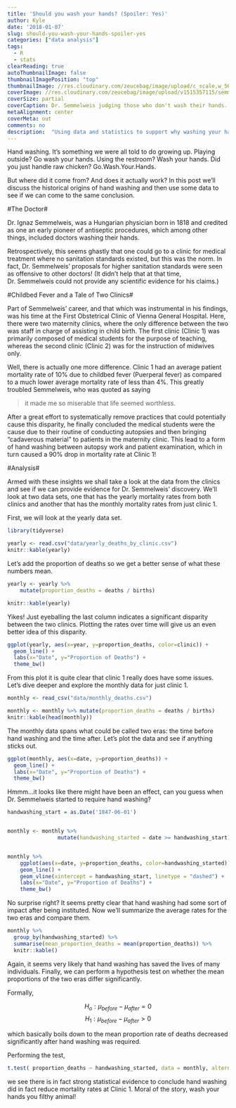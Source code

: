 ---
title: 'Should you wash your hands? (Spoiler: Yes)'
author: Kyle
date: '2018-01-07'
slug: should-you-wash-your-hands-spoiler-yes
categories: ["data analysis"]
tags:
  - R
  - stats
clearReading: true
autoThumbnailImage: false
thumbnailImagePosition: "top"
thumbnailImage: //res.cloudinary.com/zeucebag/image/upload/c_scale,w_565/v1515383136/ZULU_-_WIN_20180107_224322_kw5mj7.jpg
coverImage: //res.cloudinary.com/zeucebag/image/upload/v1515357115/semmelweis-ignaz-image_lutnq8.jpg
coverSize: partial
coverCaption: Dr. Semmelweis judging those who don't wash their hands.
metaAlignment: center
coverMeta: out
comments: no
description:  "Using data and statistics to support why washing your hands is a good thing."
---

Hand washing. It's something we were all told to do growing up. Playing outside? Go wash your hands. Using the restroom? Wash your hands. Did you just handle raw chicken? Go.Wash.Your.Hands.

But where did it come from? And does it actually work? In this post we'll discuss the historical origins of hand washing and then use some data to see if we can come to the same conclusion.


<!--more-->




#The Doctor#

Dr. Ignaz Semmelweis, was a Hungarian physician born in 1818 and credited as one an early pioneer of antiseptic procedures, which among other things, included doctors washing their hands. 

Retrospectively, this seems ghastly that one could go to a clinic for medical treatment where no sanitation standards existed, but this was the norm. In fact, Dr. Semmelweis' proposals for higher sanitation standards were seen as offensive to other doctors! (It didn't help that at that time, Dr. Semmelweis could not provide any scientific evidence for his claims.)

#Childbed Fever and a Tale of Two Clinics#

Part of Semmelweis' career, and that which was instrumental in his findings, was his time at the First Obstetrical Clinic of Vienna General Hospital. Here, there were two maternity clinics, where the only difference between the two was staff in charge of assisting in child birth. The first clinic (Clinic 1) was primarily composed of medical students for the purpose of teaching, whereas the second clinic (Clinic 2) was for the instruction of midwives only. 

Well, there is actually one more difference. Clinic 1 had an average patient mortality rate of 10% due to childbed fever (Puerperal fever) as compared to a much lower average mortality rate of less than 4%. This greatly troubled Semmelweis, who was quoted as saying 

> it made me so miserable that life seemed worthless.

After a great effort to systematically remove practices that could potentially cause this disparity, he finally concluded the medical students were the cause due to their routine of conducting autopsies and then bringing "cadaverous material" to patients in the maternity clinic. This lead to a form of hand washing between autopsy work and patient examination, which in turn caused a 90% drop in mortality rate at Clinic 1!

#Analysis#

Armed with these insights we shall take a look at the data from the clinics and see if we can provide evidence for Dr. Semmelweis' discovery. We'll look at two data sets, one that has the yearly mortality rates from both clinics and another that has the monthly mortality rates from just clinic 1.

First, we will look at the yearly data set.

```{r message = FALSE, echo=FALSE}
library(tidyverse)

yearly <- read.csv("data/yearly_deaths_by_clinic.csv")
knitr::kable(yearly)

```


Let's add the proportion of deaths so we get a better sense of what these numbers mean.

```{r}
yearly <- yearly %>%
    mutate(proportion_deaths = deaths / births)
```


```{r echo = FALSE}
knitr::kable(yearly)
```


Yikes! Just eyeballing the last column indicates a significant disparity between the two clinics. Plotting the rates over time will give us an even better idea of this disparity.


```{r}
ggplot(yearly, aes(x=year, y=proportion_deaths, color=clinic)) + 
  geom_line() + 
  labs(x="Date", y="Proportion of Deaths") + 
  theme_bw()
```

From this plot it is quite clear that clinic 1 really does have some issues. Let's dive deeper and explore the monthly data for just clinic 1.

```{r message = FALSE, echo = FALSE}
monthly <- read_csv("data/monthly_deaths.csv")

monthly <- monthly %>% mutate(proportion_deaths = deaths / births)
knitr::kable(head(monthly))
```

The monthly data spans what could be called two eras: the time before hand washing and the time after. Let's plot the data and see if anything sticks out.


```{r}
ggplot(monthly, aes(x=date, y=proportion_deaths)) + 
  geom_line() + 
  labs(x="Date", y="Proportion of Deaths") + 
  theme_bw()
```

Hmmm...it looks like there might have been an effect, can you guess when Dr. Semmelweis started to require hand washing?

```{r}

handwashing_start = as.Date('1847-06-01')


monthly <- monthly %>%
                mutate(handwashing_started = date >= handwashing_start)


monthly %>%
    ggplot(aes(x=date, y=proportion_deaths, color=handwashing_started)) + 
    geom_line() + 
    geom_vline(xintercept = handwashing_start, linetype = "dashed") + 
    labs(x="Date", y="Proportion of Deaths") + 
    theme_bw()
```


No surprise right? It seems pretty clear that hand washing had some sort of impact after being instituted. Now we'll summarize the average rates for the two eras and compare them.

```{r}
monthly %>% 
  group_by(handwashing_started) %>%
  summarise(mean_proportion_deaths = mean(proportion_deaths)) %>%
  knitr::kable()
```

Again, it seems very likely that hand washing has saved the lives of many individuals. Finally, we can perform a hypothesis test on whether the mean proportions of the two eras differ significantly.

Formally, 

$$H_o: \mu_{before} - \mu_{after} = 0 $$
$$H_1: \mu_{before} - \mu_{after} > 0$$

which basically boils down to the mean proportion rate of deaths decreased significantly after hand washing was required. 

Performing the test,

```{r}
t.test( proportion_deaths ~ handwashing_started, data = monthly, alternative = "greater")
```

we see there is in fact strong statistical evidence to conclude hand washing did in fact reduce mortality rates at Clinic 1. Moral of the story, wash your hands you filthy animal!
